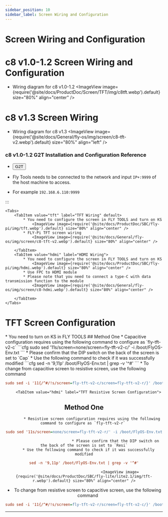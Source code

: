 ```yaml
---
sidebar_position: 10
sidebar_label: Screen Wiring and Configuration
---
```


# Screen Wiring and Configuration

# c8 v1.0-1.2 Screen Wiring and Configuration

* Wiring diagram for c8 v1.0-1.2
<ImageView image={require('@site/docs/ProductDoc/Screen/TFT/img/c8tft.webp').default} size="80%" align="center" />

# c8 v1.3 Screen Wiring

* Wiring diagram for c8 v1.3
<ImageView image={require('@site/docs/General/fly-os/img/screen/c8-tft-v2.webp').default} size="80%" align="left" />

### c8 v1.0-1.2 G2T Installation and Configuration Reference
* <Button variant="contained" disableElevation href="/docs\ProductDoc\ExtensionBoard\fly-g2t\rpi">G2T</Button>

* Fly Tools needs to be connected to the network and input `IP+:9999` of the host machine to access.
* For example `192.168.6.110:9999`

:::

    <Tabs>
        <TabItem value="tft" label="TFT Wiring" default>
            * You need to configure the screen in FLY TOOLS and turn on KS
                <ImageView image={require('@site/docs/ProductDoc/SBC/fly-pi/img/tft.webp').default} size="80%" align="center" />
            * FLY-Pi TFT screen wiring
                <ImageView image={require('@site/docs/General/fly-os/img/screen/c8-tft-v2.webp').default} size="80%" align="center" />

        </TabItem>
        <TabItem value="hdmi" label="HDMI Wiring">
            * You need to configure the screen in FLY TOOLS and turn on KS
                <ImageView image={require('@site/docs/ProductDoc/SBC/fly-pi/img/hdmi.webp').default} size="80%" align="center" />               
            * Use FPC to HDMI module
            * Please note that you need to connect a type-C with data transmission function to the module
                <ImageView image={require('@site/docs/General/fly-os/img/screen/c8-hdmi.webp').default} size="80%" align="center" />

        </TabItem>
    </Tabs>

# TFT Screen Configuration

<Tabs>
    <TabItem value="tft" label="TFT Screen" default>
        * You need to turn on KS in FLY TOOLS
            <ImageView image={require('@site/docs/ProductDoc/SBC/fly-lite/lite2.1/img/ks.webp').default} size="80%" align="center" />
        <Tabs>
    <TabItem value="tft" label="TFT Capacitive Screen Configuration" default>
## Method One    
         * Capacitive configuration requires using the following command to configure as `fly-tft-v2-c`
```cfg
sudo sed '11s/screen=none/screen=fly-tft-v2-c/' -i /boot/FlyOS-Env.txt
```
         * Please confirm that the DIP switch on the back of the screen is set to `Cap`
    * Use the following command to check if it was successfully modified
```cfg
sed -n '9,11p' /boot/FlyOS-Env.txt | grep -v '^#'
```
        <ImageView image={require('@site/docs/ProductDoc/SBC/fly-lite/lite2.1/img/tft-c.webp').default} size="80%" align="center" />
 * To change from capacitive screen to resistive screen, use the following command

```cfg
sudo sed -i '11{/^#/!s/screen=fly-tft-v2-c/screen=fly-tft-v2-r/}' /boot/FlyOS-Env.txt
``` 
</TabItem>

        <TabItem value="hdmi" label="TFT Resistive Screen Configuration">
## Method One        
           * Resistive screen configuration requires using the following command to configure as `fly-tft-v2-r` 
```cfg
sudo sed '11s/screen=none/screen=fly-tft-v2-r/' -i /boot/FlyOS-Env.txt
```
                                * Please confirm that the DIP switch on the back of the screen is set to `Resi`
        * Use the following command to check if it was successfully modified
```cfg
sed -n '9,11p' /boot/FlyOS-Env.txt | grep -v '^#'
```
                                    <ImageView image={require('@site/docs/ProductDoc/SBC/fly-lite/lite2.1/img/tft-r.webp').default} size="80%" align="center" />
 * To change from resistive screen to capacitive screen, use the following command

```cfg
sudo sed -i '11{/^#/!s/screen=fly-tft-v2-r/screen=fly-tft-v2-c/}' /boot/FlyOS-Env.txt
```
</TabItem>
</Tabs>    
</TabItem>
</Tabs>

----
